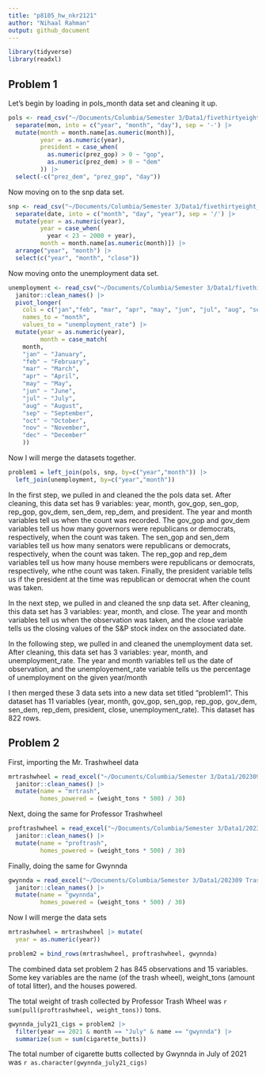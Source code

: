 ```yaml
---
title: "p8105_hw_nkr2121"
author: "Nihaal Rahman"
output: github_document
---
```


```r
library(tidyverse)
library(readxl)
```

## Problem 1

Let's begin by loading in pols_month data set and cleaning it up. 

```r
pols <- read_csv("~/Documents/Columbia/Semester 3/Data1/fivethirtyeight_datasets/pols-month.csv") |> 
  separate(mon, into = c("year", "month", "day"), sep = '-') |> 
  mutate(month = month.name[as.numeric(month)],
         year = as.numeric(year),
         president = case_when(
           as.numeric(prez_gop) > 0 ~ "gop",
           as.numeric(prez_dem) > 0 ~ "dem"
         )) |> 
  select(-c("prez_dem", "prez_gop", "day"))
```

Now moving on to the snp data set.  

```r
snp <- read_csv("~/Documents/Columbia/Semester 3/Data1/fivethirtyeight_datasets/snp.csv") |> 
  separate(date, into = c("month", "day", "year"), sep = '/') |> 
  mutate(year = as.numeric(year),
         year = case_when(
           year < 23 ~ 2000 + year),
         month = month.name[as.numeric(month)]) |> 
  arrange("year", "month") |> 
  select(c("year", "month", "close"))
```

Now moving onto the unemployment data set. 

```r
unemployment <- read_csv("~/Documents/Columbia/Semester 3/Data1/fivethirtyeight_datasets/unemployment.csv") |> 
  janitor::clean_names() |> 
  pivot_longer(
    cols = c("jan","feb", "mar", "apr", "may", "jun", "jul", "aug", "sep", "oct", "nov", "dec"),
    names_to = "month",
    values_to = "unemployment_rate") |> 
  mutate(year = as.numeric(year),
         month = case_match(
    month,
    "jan" ~ "January",
    "feb" ~ "February",
    "mar" ~ "March",
    "apr" ~ "April",
    "may" ~ "May",
    "jun" ~ "June",
    "jul" ~ "July",
    "aug" ~ "August",
    "sep" ~ "September",
    "oct" ~ "October",
    "nov" ~ "November",
    "dec" ~ "December"
    ))
```

Now I will merge the datasets together. 

```r
problem1 = left_join(pols, snp, by=c("year","month")) |> 
  left_join(unemployment, by=c("year","month"))
```

In the first step, we pulled in and cleaned the the pols data set. After cleaning, this data set has 9 variables: year, month, gov_gop, sen_gop, rep_gop, gov_dem, sen_dem, rep_dem, and president. The year and month variables tell us when the count was recorded. The gov_gop and gov_dem variables tell us how many governors were republicans or democrats, respectively, when the count was taken. The sen_gop and sen_dem variables tell us how many senators were republicans or democrats, respectively, when the count was taken. The rep_gop and rep_dem variables tell us how many house members were republicans or democrats, respectively, whe nthe count was taken. Finally, the president variable tells us if the president at the time was republican or democrat when the count was taken. 

In the next step, we pulled in and cleaned the snp data set. After cleaning, this data set has 3 variables: year, month, and close. The year and month variables tell us when the observation was taken, and the close variable tells us the closing values of the S&P stock index on the associated date. 

In the following step, we pulled in and cleaned the unemployment data set. After cleaning, this data set has 3 variables: year, month, and unemployment_rate. The year and month variables tell us the date of observation, and the unemployement_rate variable tells us the percentage of unemployment on the given year/month 

I then merged these 3 data sets into a new data set titled "problem1". This dataset has 11 variables (year, month, gov_gop, sen_gop, rep_gop, gov_dem, sen_dem, rep_dem, president, close, unemployment_rate). This dataset has 822 rows.

## Problem 2

First, importing the Mr. Trashwheel data

```r
mrtrashwheel = read_excel("~/Documents/Columbia/Semester 3/Data1/202309 Trash Wheel Collection Data.xlsx", sheet = "Mr. Trash Wheel", range = "A2:N586") |> 
  janitor::clean_names() |> 
  mutate(name = "mrtrash",
         homes_powered = (weight_tons * 500) / 30)
```

Next, doing the same for Professor Trashwheel

```r
proftrashwheel = read_excel("~/Documents/Columbia/Semester 3/Data1/202309 Trash Wheel Collection Data.xlsx", sheet = "Professor Trash Wheel", range = "A2:M108") |> 
  janitor::clean_names() |> 
  mutate(name = "proftrash",
         homes_powered = (weight_tons * 500) / 30)
```

Finally, doing the same for Gwynnda

```r
gwynnda = read_excel("~/Documents/Columbia/Semester 3/Data1/202309 Trash Wheel Collection Data.xlsx", sheet = "Gwynnda Trash Wheel", range = "A2:L157") |> 
  janitor::clean_names() |> 
  mutate(name = "gwynnda",
         homes_powered = (weight_tons * 500) / 30)
```

Now I will merge the data sets 

```r
mrtrashwheel = mrtrashwheel |> mutate(
  year = as.numeric(year))

problem2 = bind_rows(mrtrashwheel, proftrashwheel, gwynnda)
```
The combined data set problem 2 has 845 observations and 15 variables. Some key variables
are the name (of the trash wheel), weight_tons (amount of total litter), and the houses powered. 

The total weight of trash collected by Professor Trash Wheel was `r sum(pull(proftrashwheel, weight_tons))` tons.

```r
gwynnda_july21_cigs = problem2 |> 
  filter(year == 2021 & month == "July" & name == "gwynnda") |> 
  summarize(sum = sum(cigarette_butts))
```

The total number of cigarette butts collected by Gwynnda in July of 2021 was `r as.character(gwynnda_july21_cigs)`









